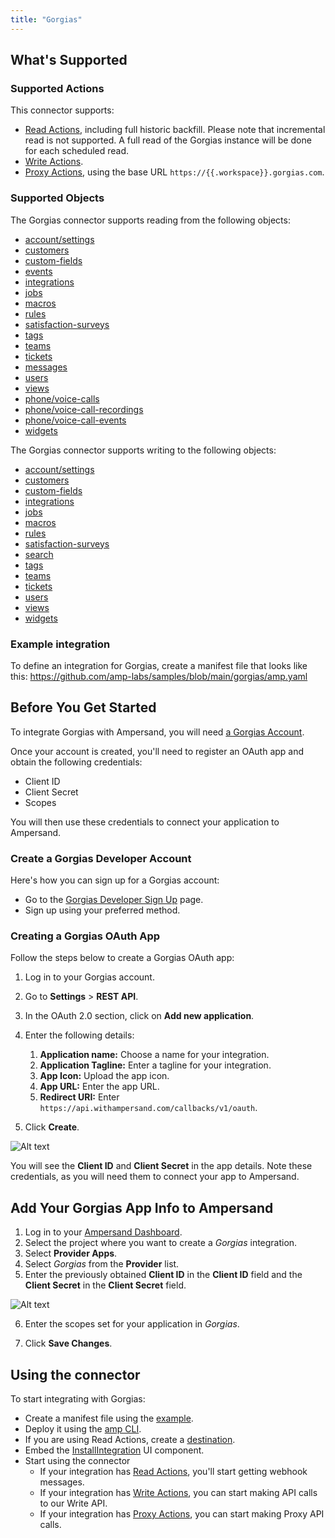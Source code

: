 ```yaml
---
title: "Gorgias"
---
```


## What's Supported

### Supported Actions
This connector supports:
- [Read Actions](/read-actions), including full historic backfill. Please note that incremental read is not supported. A full read of the Gorgias instance will be done for each scheduled read.
- [Write Actions](/write-actions).
- [Proxy Actions](/proxy-actions), using the base URL `https://{{.workspace}}.gorgias.com`.

### Supported Objects
The Gorgias connector supports reading from the following objects:
- [account/settings](https://developers.gorgias.com/reference/list-account-settings)
- [customers](https://developers.gorgias.com/reference/list-customers)
- [custom-fields](https://developers.gorgias.com/reference/list-custom-fields)
- [events](https://developers.gorgias.com/reference/list-events)
- [integrations](https://developers.gorgias.com/reference/list-integrations)
- [jobs](https://developers.gorgias.com/reference/list-jobs)
- [macros](https://developers.gorgias.com/reference/list-macros)
- [rules](https://developers.gorgias.com/reference/list-rules)
- [satisfaction-surveys](https://developers.gorgias.com/reference/list-satisfaction-surveys)
- [tags](https://developers.gorgias.com/reference/list-tags)
- [teams](https://developers.gorgias.com/reference/list-teams)
- [tickets](https://developers.gorgias.com/reference/list-tickets)
- [messages](https://developers.gorgias.com/reference/list-messages)
- [users](https://developers.gorgias.com/reference/list-users)
- [views](https://developers.gorgias.com/reference/list-views)
- [phone/voice-calls](https://developers.gorgias.com/reference/list-voice-calls)
- [phone/voice-call-recordings](https://developers.gorgias.com/reference/list-voice-call-recordings)
- [phone/voice-call-events](https://developers.gorgias.com/reference/list-voice-call-events)
- [widgets](https://developers.gorgias.com/reference/list-widgets)

The Gorgias connector supports writing to the following objects:
- [account/settings](https://developers.gorgias.com/reference/update-account-settings)
- [customers](https://developers.gorgias.com/reference/create-customer)
- [custom-fields](https://developers.gorgias.com/reference/create-custom-field)
- [integrations](https://developers.gorgias.com/reference/create-integration)
- [jobs](https://developers.gorgias.com/reference/create-job)
- [macros](https://developers.gorgias.com/reference/create-macro)
- [rules](https://developers.gorgias.com/reference/create-rule)
- [satisfaction-surveys](https://developers.gorgias.com/reference/create-satisfaction-survey)
- [search](https://developers.gorgias.com/reference/search-1)
- [tags](https://developers.gorgias.com/reference/create-tag)
- [teams](https://developers.gorgias.com/reference/create-team)
- [tickets](https://developers.gorgias.com/reference/create-ticket)
- [users](https://developers.gorgias.com/reference/create-user)
- [views](https://developers.gorgias.com/reference/create-view)
- [widgets](https://developers.gorgias.com/reference/create-widget)

### Example integration

To define an integration for Gorgias, create a manifest file that looks like this: https://github.com/amp-labs/samples/blob/main/gorgias/amp.yaml

## Before You Get Started

To integrate Gorgias with Ampersand, you will need [a Gorgias Account](https://www.gorgias.com/).

Once your account is created, you'll need to register an OAuth app and obtain the following credentials:
* Client ID
* Client Secret
* Scopes

You will then use these credentials to connect your application to Ampersand.

### Create a Gorgias Developer Account

Here's how you can sign up for a Gorgias account:

* Go to the [Gorgias Developer Sign Up](https://partners.gorgias.com/login) page.
* Sign up using your preferred method.

### Creating a Gorgias OAuth App

Follow the steps below to create a Gorgias OAuth app:

1. Log in to your Gorgias account.
2. Go to **Settings** > **REST API**.
3. In the OAuth 2.0 section, click on **Add new application**.
4. Enter the following details:
   1. **Application name:** Choose a name for your integration.
   2. **Application Tagline:** Enter a tagline for your integration.
   3. **App Icon:** Upload the app icon. 
   4. **App URL:** Enter the app URL. 
   5. **Redirect URI:** Enter `https://api.withampersand.com/callbacks/v1/oauth`.

5. Click **Create**.

![Alt text](/images/provider-guides/gorgias1.gif)

You will see the **Client ID** and **Client Secret** in the app details. Note these credentials, as you will need them to connect your app to Ampersand.

## Add Your Gorgias App Info to Ampersand

1. Log in to your [Ampersand Dashboard](https://dashboard.withampersand.com).
2. Select the project where you want to create a *Gorgias* integration.
3. Select **Provider Apps**.
4. Select *Gorgias* from the **Provider** list.
5. Enter the previously obtained **Client ID** in the **Client ID** field and the **Client Secret** in the **Client Secret** field.

![Alt text](/images/provider-guides/gorgias.gif)

6. Enter the scopes set for your application in _Gorgias_.

7. Click **Save Changes**.

## Using the connector

To start integrating with Gorgias:
- Create a manifest file using the [example](https://github.com/amp-labs/samples/blob/main/gorgias/amp.yaml).
- Deploy it using the [amp CLI](/cli/overview).
- If you are using Read Actions, create a [destination](/destinations).
- Embed the [InstallIntegration](/embeddable-ui-components#install-integration) UI component.
- Start using the connector
   - If your integration has [Read Actions](/read-actions), you'll start getting webhook messages.
   - If your integration has [Write Actions](/write-actions), you can start making API calls to our Write API.
   - If your integration has [Proxy Actions](/proxy-actions), you can start making Proxy API calls.
